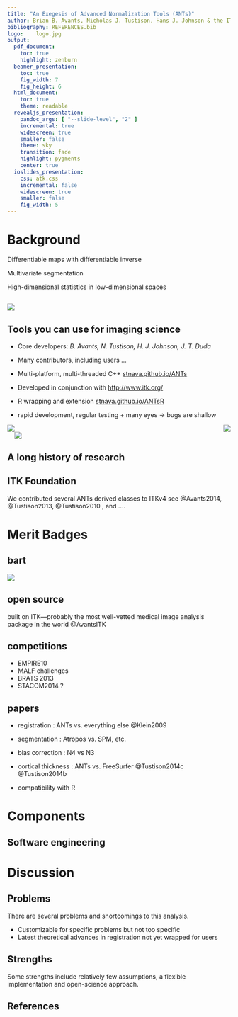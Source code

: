 ```yaml
---
title: "An Exegesis of Advanced Normalization Tools (ANTs)"
author: Brian B. Avants, Nicholas J. Tustison, Hans J. Johnson & the ITK and registration community
bibliography: REFERENCES.bib
logo:    logo.jpg
output:
  pdf_document:
    toc: true
    highlight: zenburn
  beamer_presentation:
    toc: true
    fig_width: 7
    fig_height: 6
  html_document:
    toc: true
    theme: readable
  revealjs_presentation:
    pandoc_args: [ "--slide-level", "2" ]
    incremental: true
    widescreen: true
    smaller: false
    theme: sky
    transition: fade
    highlight: pygments
    center: true
  ioslides_presentation:
    css: atk.css
    incremental: false
    widescreen: true
    smaller: false
    fig_width: 5
---
```

# Background

Differentiable maps with differentiable inverse

Multivariate segmentation 

High-dimensional statistics in low-dimensional spaces

##
![](https://raw.githubusercontent.com/stnava/ANTsDoc/master/ANTsTalk/figures/highresdiffeos.jpg)

## Tools you can use for imaging science

- Core developers:  *B. Avants, N. Tustison, H. J. Johnson, J. T. Duda*

- Many contributors, including users ...

- Multi-platform, multi-threaded C++ [stnava.github.io/ANTs](stnava.github.io/ANTs)

- Developed in conjunction with [http://www.itk.org/](http://www.itk.org/)

- R wrapping and extension [stnava.github.io/ANTsR](stnava.github.io/ANTsR)

- rapid development, regular testing $+$ many eyes $\rightarrow$ bugs are shallow

<img style="float: right" src="figures/penn.jpg" />
<img style="float: left" src="figures/picsl.jpg" />

## 
![](https://raw.githubusercontent.com/stnava/ANTsDoc/master/ANTsTalk/figures/nick.jpg)

## A long history of research

## ITK Foundation 
<div class="red2">
We contributed several ANTs derived classes to ITKv4 see @Avants2014, @Tustison2013, @Tustison2010 , and ....
</div>


# Merit Badges

## bart
![](https://raw.githubusercontent.com/stnava/ANTsDoc/master/ANTsTalk/figures/bart.jpg)

## open source

built on ITK—probably the most well-vetted medical image analysis package
in the world  @AvantsITK

## competitions

- EMPIRE10
- MALF challenges
- BRATS 2013
- STACOM2014 ?

## papers 

- registration : ANTs vs. everything else @Klein2009 

- segmentation : Atropos vs. SPM, etc.

- bias correction : N4 vs N3

- cortical thickness : ANTs vs. FreeSurfer @Tustison2014c @Tustison2014b

- compatibility with R

# Components 

## Software engineering



# Discussion

## Problems 

There are several problems and shortcomings to this analysis.

- Customizable for specific problems but not too specific
- Latest theoretical advances in registration not yet wrapped for users

## Strengths 

Some strengths include relatively few assumptions, a flexible
implementation and open-science approach.

## References {#reffont}

